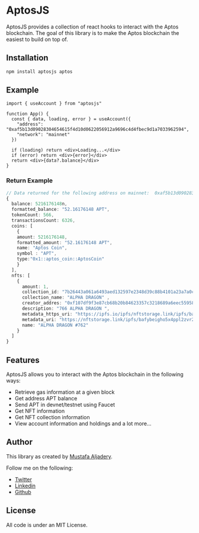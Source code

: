# AptosJS

AptosJS provides a collection of react hooks to interact with the Aptos blockchain. The goal of this library is to make the Aptos blockchain the easiest to build on top of.

## Installation

```bash
npm install aptosjs aptos
```

## Example

```tsx
import { useAccount } from "aptosjs"

function App() {
  const { data, loading, error } = useAccount({
    "address": "0xaf5b13d09028304654615f4d10d0622056912a9696c4d4fbec9d1a7033962594",
    "network": "mainnet"
  })

  if (loading) return <div>Loading...</div>
  if (error) return <div>{error}</div>
  return <div>{data?.balance}</div>
}
```


### Return Example

```ts
// Data returned for the following address on mainnet:  0xaf5b13d09028304654615f4d10d0622056912a9696c4d4fbec9d1a7033962594
{
  balance: 5216176148n,
  formatted_balance: "52.16176148 APT",
  tokenCount: 566,
  transactionsCount: 6326,
  coins: [
    {
    amount: 5216176148,
    formatted_amount: "52.16176148 APT",
    name: "Aptos Coin",
    symbol : "APT",
    type:"0x1::aptos_coin::AptosCoin" 
    }
  ],
  nfts: [
    {
      amount: 1,
      collection_id: "7b26443a061a6493aed132597e2348d39c88b4101a23a7a0c7c0677f9245376b", 
      collection_name: "ALPHA DRAGON" ,
      creator_addres: "0xf107df9f3e87cb68b20b84623357c3218689a6eec5595890582520326807a412", 
      description: "766 ALPHA DRAGON ", 
      metadata_https_uri: "https://ipfs.io/ipfs/nftstorage.link/ipfs/bafybeigho5x4ppl2zvr2eew72sei7eyqh64ckfjsgwhc5j2vdxaava5txu/762",
      metadata_uri: "https://nftstorage.link/ipfs/bafybeigho5x4ppl2zvr2eew72sei7eyqh64ckfjsgwhc5j2vdxaava5txu/762", 
      name: "ALPHA DRAGON #762"
    }
  ]
}
```

## Features
AptosJS allows you to interact with the Aptos blockchain in the following ways:
- Retrieve gas information at a given block
- Get address APT balance
- Send APT in devnet/testnet using Faucet
- Get NFT information
- Get NFT collection information
- View account information and holdings
and a lot more...

## Author
This library as created by [Mustafa Aljadery](https://maxaljadery.com).

Follow me on the following: 
- [Twitter](https://twitter.com/maxaljadery)
- [Linkedin](https://www.linkedin.com/in/mustafaaljadery/)
- [Github](https://github.com/mustafaaljadery)

## License

All code is under an MIT License.
